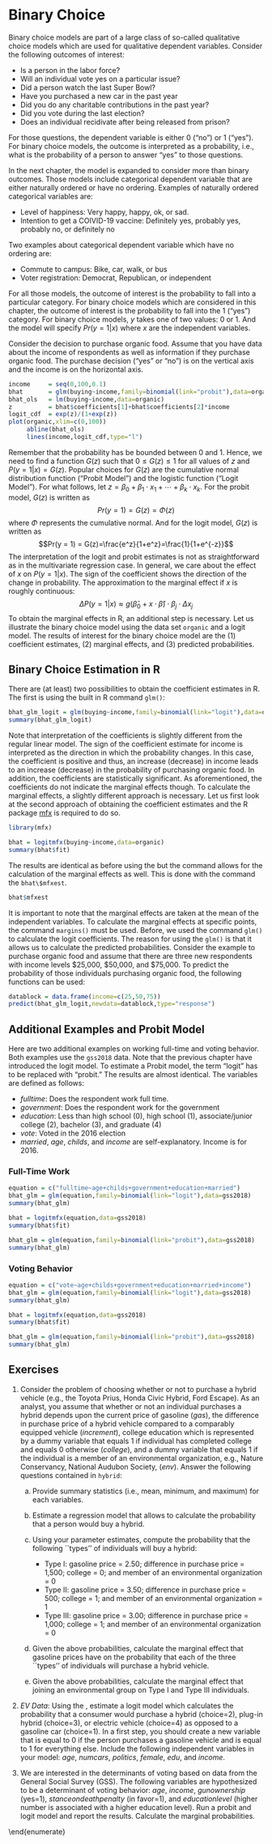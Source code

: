 # Binary Choice

Binary choice models are part of a large class of so-called qualitative choice models which are used for qualitative dependent variables. Consider the following outcomes of interest:

- Is a person in the labor force?
- Will an individual vote yes on a particular issue? 
- Did a person watch the last Super Bowl? 
- Have you purchased a new car in the past year 
- Did you do any charitable contributions in the past year? 
- Did you vote during the last election?
- Does an individual recidivate after being released from prison?

For those questions, the dependent variable is either 0 ("no") or 1 ("yes"). For binary choice models, the outcome is interpreted as a probability, i.e., what is the probability of a person to answer "yes" to those questions. 

In the next chapter, the model is expanded to consider more than binary outcomes. Those models include categorical dependent variable that are either naturally ordered or have no ordering. Examples of naturally ordered categorical variables are: 

- Level of happiness: Very happy, happy, ok, or sad.
- Intention to get a COIVID-19 vaccine: Definitely yes, probably yes, probably no, or definitely no

Two examples about categorical dependent variable which have no ordering are:

- Commute to campus: Bike, car, walk, or bus
- Voter registration: Democrat, Republican, or independent

For all those models, the outcome of interest is the probability to fall into a particular category. For binary choice models which are considered in this chapter, the outcome of interest is the probability to fall into the 1 ("yes") category. For binary choice models, *y* takes one of two values: 0 or 1. And the model will specify $Pr(y=1|x)$ where *x* are the independent variables.   

Consider the decision to purchase organic food. Assume that you have data about the income of respondents as well as information if they purchase organic food. The purchase decision ("yes" or "no") is on the vertical axis and the income is on the horizontal axis.

```r
income     = seq(0,100,0.1)
bhat       = glm(buying~income,family=binomial(link="probit"),data=organic)
bhat_ols   = lm(buying~income,data=organic)
z          = bhat$coefficients[1]+bhat$coefficients[2]*income
logit_cdf  = exp(z)/(1+exp(z))
plot(organic,xlim=c(0,100))
     abline(bhat_ols)
     lines(income,logit_cdf,type="l")
```

Remember that the probability has be bounded between 0 and 1. Hence, we need to find a function $G(z)$ such that $0 \leq G(z) \leq 1$ for all values of $z$ and $P(y=1|x)=G(z)$. Popular choices for $G(z)$ are the cumulative normal distribution function ("Probit Model") and the logistic function ("Logit Model"). For what follows, let $z=\beta_0+\beta_1 \cdot x_1 + \cdots + \beta_k \cdot x_k$. For the probit model, $G(z)$ is written as
$$Pr(y = 1) = G(z)=\Phi(z)$$
where $\Phi$ represents the cumulative normal. And for the logit model, $G(z)$ is written as
$$Pr(y = 1) = G(z)=\frac{e^z}{1+e^z}=\frac{1}{1+e^{-z}}$$
The interpretation of the logit and probit estimates is not as straightforward as in the multivariate regression case. In general, we care about the effect of $x$ on $P(y=1|x)$. The sign of the coefficient shows the direction of the change in probability. The approximation to the marginal effect if $x$ is roughly continuous:
$$\Delta P(y=1|x) \approx g(\hat{\beta}_0 + x \cdot \hat{\beta}) \cdot \beta_j \cdot \Delta x_j$$
To obtain the marginal effects in R, an additional step is necessary. Let us illustrate the binary choice model using the data set `organic` and a logit model. The results of interest for the binary choice model are the (1) coefficient estimates, (2) marginal effects, and (3) predicted probabilities.

## Binary Choice Estimation in R
There are (at least) two possibilities to obtain the coefficient estimates in R. The first is using the built in R command `glm()`: 

```r
bhat_glm_logit = glm(buying~income,family=binomial(link="logit"),data=organic)
summary(bhat_glm_logit)
```
       
Note that interpretation of the coefficients is slightly different from the regular linear model. The sign of the coefficient estimate for income is interpreted as the direction in which the probability changes. In this case, the coefficient is positive and thus, an increase (decrease) in income leads to an increase (decrease) in the probability of purchasing organic food. In addition, the coefficients are statistically significant. As aforementioned, the coefficients do not indicate the marginal effects though. To calculate the marginal effects, a slightly different approach is necessary. Let us first look at the second approach of obtaining the coefficient estimates and the R package [mfx](https://cran.r-project.org/web/packages/mfx/index.html) is required to do so. 

```r
library(mfx)
```


```r
bhat = logitmfx(buying~income,data=organic)
summary(bhat$fit)
```

The results are identical as before using the \texttt{glm()} but the command \texttt{logitmfx()} allows for the calculation of the marginal effects as well. This is done with the command the `bhat\$mfxest`.

```r
bhat$mfxest
```

It is important to note that the marginal effects are taken at the mean of the independent variables. To calculate the marginal effects at specific points, the command `margins()` must be used. Before, we used the command `glm()` to calculate the logit coefficients. The reason for using the `glm()` is that it allows us to calculate the predicted probabilities. Consider the example to purchase organic food and assume that there are three new respondents with income levels \$25,000, \$50,000, and \$75,000. To predict the probability of those individuals purchasing organic food, the following functions can be used:  

```r
datablock = data.frame(income=c(25,50,75))
predict(bhat_glm_logit,newdata=datablock,type="response")
```

## Additional Examples and Probit Model
Here are two additional examples on working full-time and voting behavior. Both examples use the `gss2018` data. Note that the previous chapter have introduced the logit model. To estimate a Probit model, the term "logit" has to be replaced with "probit." The results are almost identical. The variables are defined as follows:

- $fulltime$: Does the respondent work full time.
- $government$: Does the respondent work for the government
- $education$: Less than high school (0), high school (1), associate/junior college (2), bachelor (3), and graduate (4)
- $vote$: Voted in the 2016 election
- $married$, $age$, $childs$, and $income$ are self-explanatory. Income is for 2016.

### Full-Time Work

```r
equation = c("fulltime~age+childs+government+education+married")
bhat_glm = glm(equation,family=binomial(link="logit"),data=gss2018)
summary(bhat_glm)
```

```r
bhat = logitmfx(equation,data=gss2018)
summary(bhat$fit)
```

```r
bhat_glm = glm(equation,family=binomial(link="probit"),data=gss2018)
summary(bhat_glm)
```

### Voting Behavior

```r
equation = c("vote~age+childs+government+education+married+income")
bhat_glm = glm(equation,family=binomial(link="logit"),data=gss2018)
summary(bhat_glm)
```

```r
bhat = logitmfx(equation,data=gss2018)
summary(bhat$fit)
```

```r
bhat_glm = glm(equation,family=binomial(link="probit"),data=gss2018)
summary(bhat_glm)
```

## Exercises

1. Consider the problem of choosing whether or not to purchase a hybrid vehicle (e.g., the Toyota Prius, Honda Civic Hybrid, Ford Escape). As an analyst, you assume that whether or not an individual purchases a hybrid depends upon the current price of gasoline (*gas*), the difference in purchase price of a hybrid vehicle compared to a comparably equipped vehicle (*increment*), college education which is represented by a dummy variable that equals 1 if individual has completed college and equals 0 otherwise ($college$), and a dummy variable that equals 1 if the individual is a member of an environmental organization, e.g., Nature Conservancy, National Audubon Society, (*env*). Answer the following questions contained in `hybrid`:

     a. Provide summary statistics (i.e., mean, minimum, and maximum) for each variables.
     b. Estimate a regression model that allows to calculate the probability that a person would buy a hybrid.
     c. Using your parameter estimates, compute the probability that the following ``types'' of individuals will buy a hybrid:

          - Type I: gasoline price = 2.50; difference in purchase price = 1,500; college = 0; and member of an environmental organization = 0
          - Type II: gasoline price = 3.50; difference in purchase price = 500; college = 1; and member of an environmental organization = 1
          - Type III: gasoline price = 3.00; difference in purchase price = 1,000; college = 1; and member of an environmental organization = 0

     d. Given the above probabilities, calculate the marginal effect that gasoline prices have on the probability that each of the three ``types'' of individuals will purchase a hybrid vehicle.
     e. Given the above probabilities, calculate the marginal effect that joining an environmental group on Type I and Type III individuals.

2. *EV Data*: Using the \texttt{evdata}, estimate a logit model which calculates the probability that a consumer would purchase a hybrid (choice=2), plug-in hybrid (choice=3), or electric vehicle (choice=4) as opposed to a gasoline car (choice=1). In a first step, you should create a new variable that is equal to 0 if the person purchases a gasoline vehicle and is equal to 1 for everything else. Include the following independent variables in your model: $age$, $numcars$, $politics$, $female$, $edu$, and $income$. 

3. We are interested in the determinants of voting based on data from the General Social Survey (GSS). The following variables are hypothesized to be a determinant of voting behavior: $age$, $income$, $gun ownership$ (yes=1), $stance on death penalty$ (in favor=1), and $education level$ (higher number is associated with a higher education level). Run a probit and logit model and report the results. Calculate the marginal probabilities.   

\end{enumerate}